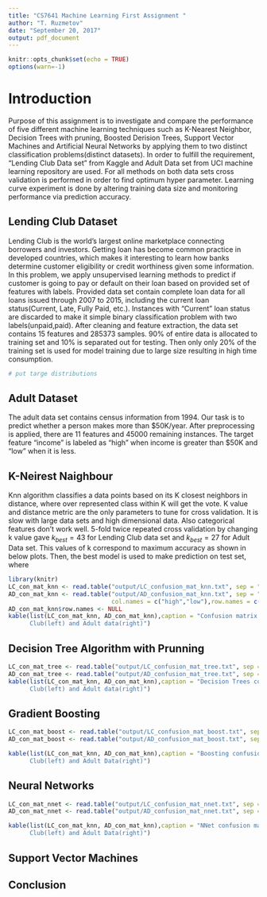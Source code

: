 ```yaml
---
title: "CS7641 Machine Learning First Assignment "
author: "T. Ruzmetov"
date: "September 20, 2017"
output: pdf_document
---
```


```r
knitr::opts_chunk$set(echo = TRUE)
options(warn=-1)
```



# Introduction

Purpose of this assignment is to investigate and compare the performance of five different machine
learning techniques such as K-Nearest Neighbor, Decision Trees with pruning, Boosted Derision Trees, Support Vector
Machines and Artificial Neural Networks by applying them to two distinct classification problems(distinct datasets).
In order to fulfill the requirement, "Lending Club Data set" from Kaggle and Adult Data set from UCI machine learning
repository are used. For all methods on both data sets cross validation is performed in order to find optimum hyper parameter. Learning curve experiment is done by altering training data size and monitoring performance via prediction accuracy.    



## Lending Club Dataset

Lending Club is the world’s largest online marketplace connecting borrowers and investors. Getting loan has become common practice in developed countries, which makes it interesting to learn how banks determine customer eligibility or credit worthiness given some information. In this problem, we apply unsupervised learning methods to predict if
customer is going to pay or default on their loan based on provided set of features with labels. Provided data set
contain complete loan data for all loans issued through 2007 to 2015, including the current loan status(Current,
Late, Fully Paid, etc.). Instances with "Current" loan status are discarded to make it simple binary classification
problem with two labels(unpaid,paid). After cleaning and feature extraction, the data set contains 15 features and
285373 samples. 90% of entire data is allocated to training set and 10% is separated out for testing. Then only only
20% of the training set is used for model training due to large size resulting in high time consumption.  

```r
# put targe distributions
```

## Adult Dataset

The adult data set contains census information from 1994.  Our task is to predict whether a person makes more
than $50K/year. After preprocessing is applied, there are 11 features and 45000 remaining instances. The target 
feature "income" is labeled as "high" when income is greater than $50K and "low" when it is less. 

## K-Neirest Naighbour 

Knn algorithm classifies a data points based on its K closest neighbors in distance, where over represented
class within K will get the vote. K value and distance metric are the only parameters to tune for cross validation.
It is slow with large data sets and high dimensional data. Also categorical features don't work well. 5-fold twice
repeated cross validation by changing k value gave $k_{best}=43$ for Lending Club data set and $k_{best}=27$ for Adult Data set. 
This values of k correspond to maximum accuracy as shown in below plots. Then, the best model is used to make prediction on test
set, where 

\begin{figure}
  \center
    \includegraphics[width=6.0cm]{figs/LC_knn_acc_naigh.pdf}
    \includegraphics[width=6.0cm]{figs/AD_knn_acc_naigh.pdf}
  \center
  \caption{Cross validation plots for KNN model}
  \label{fig:knn_val}
\end{figure}


\begin{figure}
  \center
    \includegraphics[width=8.0cm]{figs/LC_knn_learning_curve.png}
    \includegraphics[width=8.0cm]{figs/AD_knn_learning_curve.png}
  \center
  \caption{Cross validation plots for KNN model}
  \label{fig:lear_curve_knn}
\end{figure}


```r
library(knitr)
LC_con_mat_knn <- read.table("output/LC_confusion_mat_knn.txt", sep = "", header = TRUE)
AD_con_mat_knn <- read.table("output/AD_confusion_mat_knn.txt", sep = "", header = TRUE,
                             col.names = c("high","low"),row.names = c("high","low"))
AD_con_mat_knn$row.names <- NULL
kable(list(LC_con_mat_knn, AD_con_mat_knn),caption = "Confusion matrix for Lending
      Club(left) and Adult data(right)")
```


## Decision Tree Algorithm with Prunning

\includegraphics[width=16.0cm]{figs/LC_pruned_tree_diag.png}

\begin{figure}
  \center
    \includegraphics[width=8.0cm]{figs/LC_tree_cp_xerror.png}
    \includegraphics[width=8.0cm]{figs/AD_tree_cp_xerror.png}
  \center
  \caption{Cross validation plots for Tree model}
  \label{fig:cross_val_tree}
\end{figure}



\includegraphics[width=8.0cm]{figs/LC_tree_learning_curve.png}
\includegraphics[width=8.0cm]{figs/AD_tree_learning_curve.png}


```r
LC_con_mat_tree <- read.table("output/LC_confusion_mat_tree.txt", sep = "", header = TRUE)
AD_con_mat_tree <- read.table("output/AD_confusion_mat_tree.txt", sep = "", header = TRUE)
kable(list(LC_con_mat_knn, AD_con_mat_knn),caption = "Decision Trees confusion matrix for Lending
      Club(left) and Adult data(right)")
```


## Gradient Boosting

\includegraphics[width=8.0cm]{figs/LC_boost_acc_iter_shrink.pdf}
\includegraphics[width=8.0cm]{figs/AD_boost_acc_iter_shrink.pdf}



\includegraphics[width=8.0cm]{figs/LC_boosting_learning_curve.png}
\includegraphics[width=8.0cm]{figs/AD_boosting_learning_curve.png}

```r
LC_con_mat_boost <- read.table("output/LC_confusion_mat_boost.txt", sep = "", header = TRUE)
AD_con_mat_boost <- read.table("output/AD_confusion_mat_boost.txt", sep = "", header = TRUE)

kable(list(LC_con_mat_knn, AD_con_mat_knn),caption = "Boosting confusion matrix for Lending
      Club(left) and Adult Data(right)")
```

## Neural Networks

\includegraphics[width=8.0cm]{figs/LC_nnet_ROC_units_weight.pdf}
\includegraphics[width=8.0cm]{figs/AD_nnet_ROC_units_weight.pdf}



\includegraphics[width=8.0cm]{figs/LC_nnet_learning_curve.png}
\includegraphics[width=8.0cm]{figs/AD_nnet_learning_curve.png}


```r
LC_con_mat_nnet <- read.table("output/LC_confusion_mat_nnet.txt", sep = "", header = TRUE)
AD_con_mat_nnet <- read.table("output/AD_confusion_mat_nnet.txt", sep = "", header = TRUE)

kable(list(LC_con_mat_knn, AD_con_mat_knn),caption = "NNet confusion matrix for Lending
      Club(left) and Adult Data(right)")
```

## Support Vector Machines



## Conclusion



